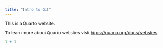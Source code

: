 ```yaml
---
title: "Intro to Git"
---
```


This is a Quarto website.

To learn more about Quarto websites visit <https://quarto.org/docs/websites>.

```r
1 + 1
```
